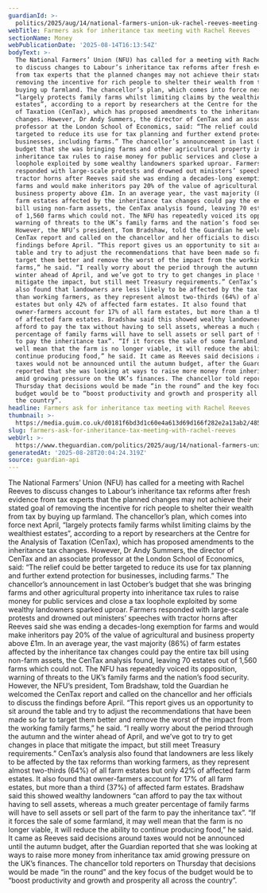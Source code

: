 ```yaml
---
guardianId: >-
  politics/2025/aug/14/national-farmers-union-uk-rachel-reeves-meeting-report-inheritance-tax-reforms
webTitle: Farmers ask for inheritance tax meeting with Rachel Reeves
sectionName: Money
webPublicationDate: '2025-08-14T16:13:54Z'
bodyText: >-
  The National Farmers’ Union (NFU) has called for a meeting with Rachel Reeves
  to discuss changes to Labour’s inheritance tax reforms after fresh evidence
  from tax experts that the planned changes may not achieve their stated goal of
  removing the incentive for rich people to shelter their wealth from tax by
  buying up farmland. The chancellor’s plan, which comes into force next April,
  “largely protects family farms whilst limiting claims by the wealthiest
  estates”, according to a report by researchers at the Centre for the Analysis
  of Taxation (CenTax), which has proposed amendments to the inheritance tax
  changes. However, Dr Andy Summers, the director of CenTax and an associate
  professor at the London School of Economics, said: “The relief could be better
  targeted to reduce its use for tax planning and further extend protection for
  businesses, including farms.” The chancellor’s announcement in last October’s
  budget that she was bringing farms and other agricultural property into
  inheritance tax rules to raise money for public services and close a tax
  loophole exploited by some wealthy landowners sparked uproar. Farmers
  responded with large-scale protests and drowned out ministers’ speeches with
  tractor horns after Reeves said she was ending a decades-long exemption for
  farms and would make inheritors pay 20% of the value of agricultural and
  business property above £1m. In an average year, the vast majority (86%) of
  farm estates affected by the inheritance tax changes could pay the entire tax
  bill using non-farm assets, the CenTax analysis found, leaving 70 estates out
  of 1,560 farms which could not. The NFU has repeatedly voiced its opposition,
  warning of threats to the UK’s family farms and the nation’s food security.
  However, the NFU’s president, Tom Bradshaw, told the Guardian he welcomed the
  CenTax report and called on the chancellor and her officials to discuss the
  findings before April. “This report gives us an opportunity to sit around the
  table and try to adjust the recommendations that have been made so far to
  target them better and remove the worst of the impact from the working family
  farms,” he said. “I really worry about the period through the autumn and the
  winter ahead of April, and we’ve got to try to get changes in place that
  mitigate the impact, but still meet Treasury requirements.” CenTax’s analysis
  also found that landowners are less likely to be affected by the tax reforms
  than working farmers, as they represent almost two-thirds (64%) of all farm
  estates but only 42% of affected farm estates. It also found that
  owner-farmers account for 17% of all farm estates, but more than a third (37%)
  of affected farm estates. Bradshaw said this showed wealthy landowners “can
  afford to pay the tax without having to sell assets, whereas a much greater
  percentage of family farms will have to sell assets or sell part of the farm
  to pay the inheritance tax”. “If it forces the sale of some farmland, it may
  well mean that the farm is no longer viable, it will reduce the ability to
  continue producing food,” he said. It came as Reeves said decisions around
  taxes would not be announced until the autumn budget, after the Guardian
  reported that she was looking at ways to raise more money from inheritance tax
  amid growing pressure on the UK’s finances. The chancellor told reporters on
  Thursday that decisions would be made “in the round” and the key focus of the
  budget would be to “boost productivity and growth and prosperity all across
  the country”.
headline: Farmers ask for inheritance tax meeting with Rachel Reeves
thumbnail: >-
  https://media.guim.co.uk/d0181f6bd3d1c60e4a613d69d166f282e2a13ab2/485_0_4788_3831/500.jpg
slug: farmers-ask-for-inheritance-tax-meeting-with-rachel-reeves
webUrl: >-
  https://www.theguardian.com/politics/2025/aug/14/national-farmers-union-uk-rachel-reeves-meeting-report-inheritance-tax-reforms
generatedAt: '2025-08-28T20:04:24.319Z'
source: guardian-api
---
```

The National Farmers’ Union (NFU) has called for a meeting with Rachel Reeves to discuss changes to Labour’s inheritance tax reforms after fresh evidence from tax experts that the planned changes may not achieve their stated goal of removing the incentive for rich people to shelter their wealth from tax by buying up farmland. The chancellor’s plan, which comes into force next April, “largely protects family farms whilst limiting claims by the wealthiest estates”, according to a report by researchers at the Centre for the Analysis of Taxation (CenTax), which has proposed amendments to the inheritance tax changes. However, Dr Andy Summers, the director of CenTax and an associate professor at the London School of Economics, said: “The relief could be better targeted to reduce its use for tax planning and further extend protection for businesses, including farms.” The chancellor’s announcement in last October’s budget that she was bringing farms and other agricultural property into inheritance tax rules to raise money for public services and close a tax loophole exploited by some wealthy landowners sparked uproar. Farmers responded with large-scale protests and drowned out ministers’ speeches with tractor horns after Reeves said she was ending a decades-long exemption for farms and would make inheritors pay 20% of the value of agricultural and business property above £1m. In an average year, the vast majority (86%) of farm estates affected by the inheritance tax changes could pay the entire tax bill using non-farm assets, the CenTax analysis found, leaving 70 estates out of 1,560 farms which could not. The NFU has repeatedly voiced its opposition, warning of threats to the UK’s family farms and the nation’s food security. However, the NFU’s president, Tom Bradshaw, told the Guardian he welcomed the CenTax report and called on the chancellor and her officials to discuss the findings before April. “This report gives us an opportunity to sit around the table and try to adjust the recommendations that have been made so far to target them better and remove the worst of the impact from the working family farms,” he said. “I really worry about the period through the autumn and the winter ahead of April, and we’ve got to try to get changes in place that mitigate the impact, but still meet Treasury requirements.” CenTax’s analysis also found that landowners are less likely to be affected by the tax reforms than working farmers, as they represent almost two-thirds (64%) of all farm estates but only 42% of affected farm estates. It also found that owner-farmers account for 17% of all farm estates, but more than a third (37%) of affected farm estates. Bradshaw said this showed wealthy landowners “can afford to pay the tax without having to sell assets, whereas a much greater percentage of family farms will have to sell assets or sell part of the farm to pay the inheritance tax”. “If it forces the sale of some farmland, it may well mean that the farm is no longer viable, it will reduce the ability to continue producing food,” he said. It came as Reeves said decisions around taxes would not be announced until the autumn budget, after the Guardian reported that she was looking at ways to raise more money from inheritance tax amid growing pressure on the UK’s finances. The chancellor told reporters on Thursday that decisions would be made “in the round” and the key focus of the budget would be to “boost productivity and growth and prosperity all across the country”.
